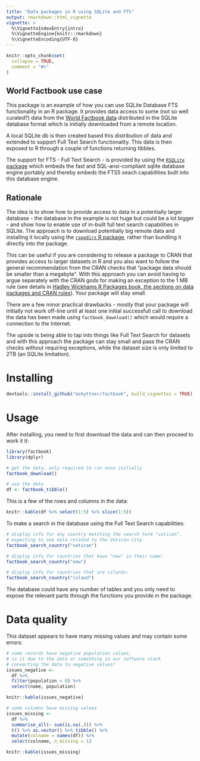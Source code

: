 ```yaml
---
title: "Data packages in R using SQLite and FTS"
output: rmarkdown::html_vignette
vignette: >
  %\VignetteIndexEntry{intro}
  %\VignetteEngine{knitr::rmarkdown}
  %\VignetteEncoding{UTF-8}
---
```


```r
knitr::opts_chunk$set(
  collapse = TRUE,
  comment = "#>"
)
```

## World Factbook use case

This package is an example of how you can use SQLite Database FTS functionality in an R package. It provides data access to some (not so well curated?) data from the [World Factbook data](https://github.com/factbook/factbook.sql/releases/download/v0.1/factbook.db) distributed in the SQLite database format which is initially downloaded from a remote location. 

A local SQLite db is then created based this distribution of data and extended to support Full Text Search functionality. This data is then exposed to R through a couple of functions returning tibbles. 

The support for FTS - Full Text Search - is provided by using the [`RSQLite` package](https://rsqlite.r-dbi.org/articles/rsqlite) which embeds the fast and SQL-ansi-compliant sqlite database engine portably and thereby embeds the FTS5 seach capabilities built into this database engine.

## Rationale

The idea is to show how to provide access to data in a potentially larger database - the database in the example is not huge but could be a lot bigger - and show how to enable use of in-built full text search capabilities in SQLite. The approach is to download potentially big remote data and installing it locally using the [`rappdirs` R package](https://rdrr.io/cran/rappdirs/), rather than bundling it directly into the package.

This can be useful if you are considering to release a package to CRAN that provides access to larger datasets in R and you also want to follow the general recommendation from the CRAN checks that "package data should be smaller than a megabyte". With this approach you can avoid having to argue separately with the CRAN gods for making an exception to the 1 MB rule (see details in [Hadley Wickhams R Packages book, the sections on data packages and CRAN rules](http://r-pkgs.had.co.nz/data.html#data-cran)). Your package will stay small. 

There are a few minor practical drawbacks - mostly that your package will initially not work off-line until at least one initial successfull call to download the data has been made using `factbook_download()` which would require a connection to the Internet.

The upside is being able to tap into things like Full Text Search for datasets and with this approach the package can stay small and pass the CRAN checks without requiring exceptions, while the dataset size is only limited to 2TB (an SQLite limitation).

# Installing

```r

devtools::install_github("mskyttner/factbook", build_vignettes = TRUE)

```

# Usage

After installing, you need to first download the data and can then proceed to work it it:


```r

library(factbook)
library(dplyr)

# get the data, only required to run once initially
factbook_download()

# use the data
df <- factbook_tibble()

```

This is a few of the rows and columns in the data:

```r
knitr::kable(df %>% select(1:5) %>% slice(1:5))
```

To make a search in the database using the Full Text Search capabilities:

```r
# display info for any country matching the search term "vatican",
# expecting to see data related to the Vatican City
factbook_search_country("vatican")

# display info for countries that have "new" in their name:
factbook_search_country("new")

# display info for countries that are islands:
factbook_search_country("island")

```

The database could have any number of tables and you only need to expose the relevant parts through the functions you provide in the package.

# Data quality

This dataset appears to have many missing values and may contain some errors:

```r

# some records have negative population values,
# is it due to the data or something in our software stack
# converting the data to negative values?
issues_negative <- 
  df %>%
  filter(population < 0) %>%
  select(name, population)

knitr::kable(issues_negative)

# some columns have missing values
issues_missing <- 
  df %>% 
  summarise_all(~ sum(is.na(.))) %>% 
  t() %>% as.vector() %>% tibble() %>% 
  mutate(colname = names(df)) %>% 
  select(colname, n_missing = 1)

knitr::kable(issues_missing)
```


